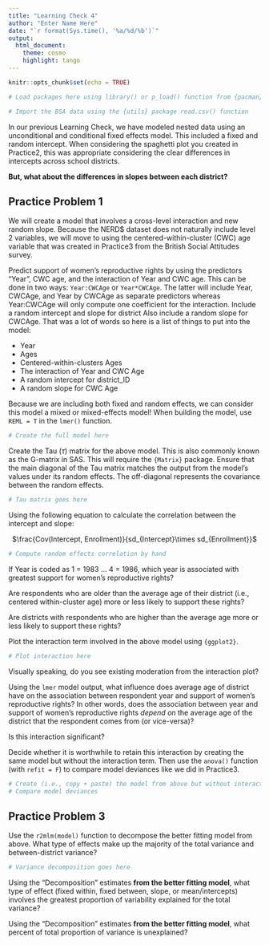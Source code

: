 ```yaml
---
title: "Learning Check 4"
author: "Enter Name Here"
date: "`r format(Sys.time(), '%a/%d/%b')`"
output: 
  html_document:
    theme: cosmo
    highlight: tango
---
```


```r
knitr::opts_chunk$set(echo = TRUE)

# Load packages here using library() or p_load() function from {pacman} package

# Import the BSA data using the {utils} package read.csv() function
```

In our previous Learning Check, we have modeled nested data using an unconditional and conditional fixed effects model. This included a fixed and random intercept. When considering the spaghetti plot you created in Practice2, this was appropriate considering the clear differences in intercepts across school districts. 

**But, what about the differences in slopes between each district?**

## Practice Problem 1

We will create a model that involves a cross-level interaction and new random slope. Because the NERD$ dataset does not naturally include level 2 variables, we will move to using the centered-within-cluster (CWC) age variable that was created in Practice3 from the British Social Attitudes survey. 

Predict support of women's reproductive rights by using the predictors "Year", CWC age, and the interaction of Year and CWC age. This can be done in two ways: `Year:CWCAge` or `Year*CWCAge`. The latter will include Year, CWCAge, and Year by CWCAge as separate predictors whereas Year:CWCAge will only compute one coefficient for the interaction. Include a random intercept and slope for district Also include a random slope for CWCAge. That was a lot of words so here is a list of things to put into the model:

* Year
* Ages
* Centered-within-clusters Ages
* The interaction of Year and CWC Age
* A random intercept for district_ID
* A random slope for CWC Age

Because we are including both fixed and random effects, we can consider this model a mixed or mixed-effects model! When building the model, use `REML = T` in the `lmer()` function.

```r
# Create the full model here
```

Create the Tau ($\tau$) matrix for the above model. This is also commonly known as the G-matrix in SAS. This will require the `{Matrix}` package. Ensure that the main diagonal of the Tau matrix matches the output from the model's values under its random effects. The off-diagonal represents the covariance between the random effects. 

```r
# Tau matrix goes here
```

Using the following equation to calculate the correlation between the intercept and slope:

<p style="text-align: center;"> $\frac{Cov(Intercept, Enrollment)}{sd_{Intercept}\times sd_{Enrollment}}$ </p>

```r
# Compute random effects correlation by hand
```

If Year is coded as 1 = 1983 ... 4 = 1986, which year is associated with greatest support for women's reproductive rights?

Are respondents who are older than the average age of their district (i.e., centered within-cluster age) more or less likely to support these rights?

Are districts with respondents who are higher than the average age more or less likely to support these rights?

Plot the interaction term involved in the above model using `{ggplot2}`. 

```r
# Plot interaction here
```

Visually speaking, do you see existing moderation from the interaction plot?

Using the `lmer` model output, what influence does average age of district have on the association between respondent year and support of women's reproductive rights? In other words, does the association between year and support of women's reproductive rights *depend on* the average age of the district that the respondent comes from (or vice-versa)? 

Is this interaction significant?

Decide whether it is worthwhile to retain this interaction by creating the same model but without the interaction term. Then use the `anova()` function (with `refit = F`) to compare model deviances like we did in Practice3. 

```r
# Create (i.e., copy + paste) the model from above but without interaction
# Compare model deviances
```

## Practice Problem 3

Use the `r2mlm(model)` function to decompose the better fitting model from above. What type of effects make up the majority of the total variance and between-district variance? 

```r
# Variance decomposition goes here
```

Using the "Decomposition" estimates **from the better fitting model**, what type of effect (fixed within, fixed between, slope, or mean/intercepts) involves the greatest proportion of variability explained for the total variance?

Using the "Decomposition" estimates **from the better fitting model**, what percent of total proportion of variance is unexplained?
